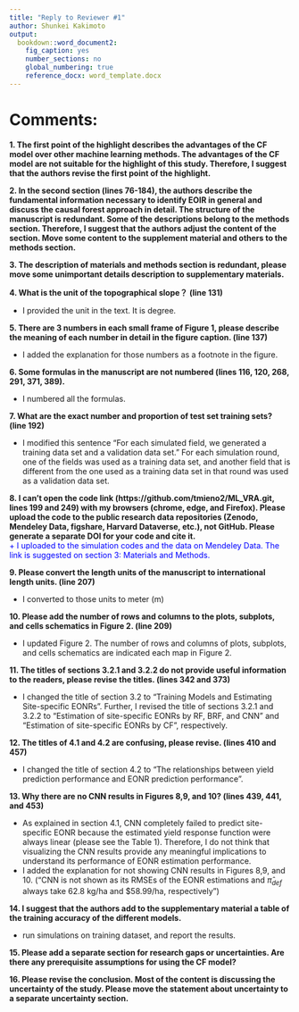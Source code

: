 ```yaml
---
title: "Reply to Reviewer #1"
author: Shunkei Kakimoto
output:
  bookdown::word_document2:
    fig_caption: yes
    number_sections: no
    global_numbering: true
    reference_docx: word_template.docx
---
```


# Comments:

**1. The first point of the highlight describes the advantages of the CF model over other machine learning methods. The advantages of the CF model are not suitable for the highlight of this study. Therefore, I suggest that the authors revise the first point of the highlight.**
<span style="color:blue">  


</span>


**2. In the second section (lines 76-184), the authors describe the fundamental information necessary to identify EOIR in general and discuss the causal forest approach in detail. The structure of the manuscript is redundant. Some of the descriptions belong to the methods section. Therefore, I suggest that the authors adjust the content of the section. Move some content to the supplement material and others to the methods section.**
<span style="color:blue">  


</span>

**3. The description of materials and methods section is redundant, please move some unimportant details description to supplementary materials.**
<span style="color:blue">  


</span>


**4. What is the unit of the topographical slope？ (line 131)**
<span style="color:blue">  

+ I provided the unit in the text. It is degree. 

</span>


**5. There are 3 numbers in each small frame of Figure 1, please describe the meaning of each number in detail in the figure caption. (line 137)**
<span style="color:blue">  

+ I added the explanation for those numbers as a footnote in the figure. 
</span>


**6. Some formulas in the manuscript are not numbered (lines 116, 120, 268, 291, 371, 389).**
<span style="color:blue">  

+ I numbered all the formulas. 
</span>


**7. What are the exact number and proportion of test set training sets? (line 192)**
<span style="color:blue">  

+ I modified this sentence "For each simulated field, we generated a training data set and a validation data set." For each simulation round, one of the fields was used as a training data set, and another field that is different from the one used as a training data set in that round was used as a validation data set.

</span>


**8. I can’t open the code link (https://github.com/tmieno2/ML_VRA.git, lines 199 and 249) with my browsers (chrome, edge, and Firefox). Please upload the code to the public research data repositories (Zenodo, Mendeley Data, figshare, Harvard Dataverse, etc.), not GitHub. Please generate a separate DOI for your code and cite it.**
<span style="color:blue">  
+ I uploaded to the simulation codes and the data on Mendeley Data. The link is suggested on section 3: Materials and Methods.

</span>


**9. Please convert the length units of the manuscript to international length units. (line 207)**
<span style="color:blue">  

+ I converted to those units to meter (m)

</span>


**10. Please add the number of rows and columns to the plots, subplots, and cells schematics in Figure 2. (line 209)**
<span style="color:blue">  

+ I updated Figure 2. The number of rows and columns of plots, subplots, and cells schematics are indicated each map in Figure 2.
</span>


**11. The titles of sections 3.2.1 and 3.2.2 do not provide useful information to the readers, please revise the titles. (lines 342 and 373)**
<span style="color:blue">  

+ I changed the title of section 3.2 to "Training Models and Estimating Site-specific EONRs". Further, I revised the title of sections 3.2.1 and 3.2.2 to "Estimation of site-specific EONRs by RF, BRF, and CNN" and "Estimation of site-specific EONRs by CF", respectively. 
</span>


**12. The titles of 4.1 and 4.2 are confusing, please revise. (lines 410 and 457)**
<span style="color:blue">  

+ I changed the title of section 4.2 to "The relationships between yield prediction performance and EONR prediction performance". 
</span>

**13. Why there are no CNN results in Figures 8,9, and 10? (lines 439, 441, and 453)**
<span style="color:blue">  

+ As explained in section 4.1, CNN completely failed to predict site-specific EONR because the estimated yield response function were always linear (please see the Table 1). Therefore, I do not think that visualizing the CNN results provide any meaningful implications to understand its performance of EONR estimation performance.
+ I added the explanation for not showing CNN results in Figures 8,9, and 10. ("CNN is not shown as its RMSEs of the EONR estimations and $\hat{\pi}_{def}$ always take $62.8$ kg/ha and \$$58.99$/ha, respectively")

</span>


**14. I suggest that the authors add to the supplementary material a table of the training accuracy of the different models.**
<span style="color:blue">  

+ run simulations on training dataset, and report the results.
</span>


**15. Please add a separate section for research gaps or uncertainties. Are there any prerequisite assumptions for using the CF model?**
<span style="color:blue">  


</span>


**16. Please revise the conclusion. Most of the content is discussing the uncertainty of the study. Please move the statement about uncertainty to a separate uncertainty section.**

<span style="color:blue">  


</span>

